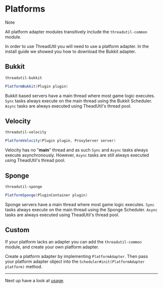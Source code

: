 
# Platforms

> [!NOTE]
>
> All platform adapter modules transitively include the `threadutil-common` module.

In order to use ThreadUtil you will need to use a platform adapter. In the install guide we showed you how to download the Bukkit adapter.

## Bukkit

`threadutil-bukkit`
```java
PlatformBukkit(Plugin plugin)
```

Bukkit based servers have a main thread where most game logic executes. `Sync` tasks always execute on the main thread using the Bukkit Scheduler. `Async` tasks are always executed using TheadUtil's thread pool.

## Velocity

`threadutil-velocity`
```java
PlatformVelocity(Plugin plugin, ProxyServer server)
```

Velocity has no "**main**" thread and as such `Sync` and `Async` tasks always execute asynchronously. However, `Async` tasks are still always executed using TheadUtil's thread pool.

## Sponge

`threadutil-sponge`
```java
PlatformSponge(PluginContainer plugin)
```

Sponge servers have a main thread where most game logic executes. `Sync` tasks always execute on the main thread using the Sponge Scheduler. `Async` tasks are always executed using TheadUtil's thread pool.

## Custom

If your platform lacks an adapter you can add the `threadutil-common` module, and create your own platform adapter.

Create a platform adapter by implementing `PlatformAdapter`. Then pass your platform adapter object into the `Scheduler#init(PlatformAdapter platform)` method.

---

Next up have a look at [usage](./usage.mdx).
